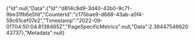 ﻿{"Id":null,"Data":{"Id":"d814c8d9-3d40-42b0-9c71-9be31fb6e5fd","CounterId":"c175bae9-d668-43ab-a5f4-59c61cef07e2","Timestamp":"2022-09-01T04:50:04.8138465Z","PageSpecificMetrics":null,"Data":2.3944754662043737},"Metadata":null}